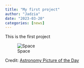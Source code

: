 ```yaml
---
title: "My first project"
author: "Jadzia"
date: "2023-03-20"
categories: [news]
---
```


This is the first project

![Space](space.jpg)

Credit: [Astronomy Picture of the Day](https://apod.nasa.gov/apod/ap230324.html)